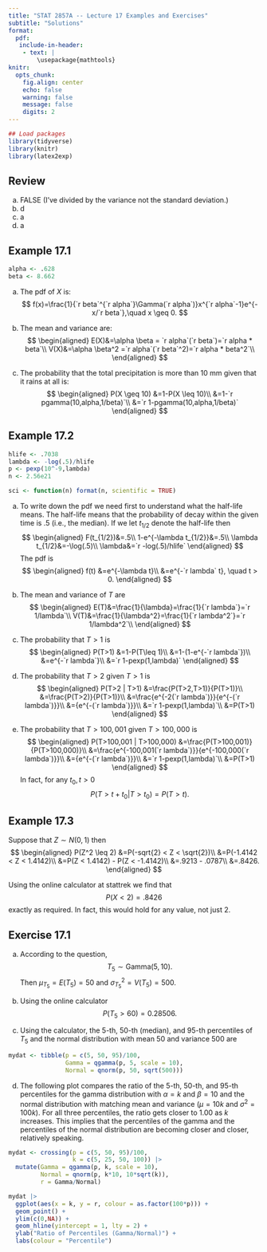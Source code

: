 ```yaml
---
title: "STAT 2857A -- Lecture 17 Examples and Exercises"
subtitle: "Solutions"
format: 
  pdf: 
   include-in-header: 
    - text: |
        \usepackage{mathtools}
knitr: 
  opts_chunk:
    fig.align: center
    echo: false
    warning: false
    message: false
    digits: 2
---
```


```r
## Load packages
library(tidyverse)
library(knitr)
library(latex2exp)
```

## Review

a) FALSE (I've divided by the variance not the standard deviation.)
b) d
c) a
d) a

## Example 17.1

```r
alpha <- .628
beta <- 8.662
```

a) The pdf of $X$ is:
  $$
    f(x)=\frac{1}{`r beta`^{`r alpha`}\Gamma(`r alpha`)}x^{`r alpha`-1}e^{-x/`r beta`},\quad x \geq 0.
  $$

b) The mean and variance are:
$$
\begin{aligned}
    E(X)&=\alpha \beta = `r alpha`(`r beta`)=`r alpha * beta`\\
    V(X)&=\alpha \beta^2 =`r alpha`(`r beta`^2)=`r alpha * beta^2`\\
\end{aligned}
$$
  
c) The probability that the total precipitation is more than 10 mm given that it rains at all is:
$$
\begin{aligned}
    P(X \geq 10)
    &=1-P(X \leq 10)\\
    &=1-`r pgamma(10,alpha,1/beta)`\\
    &=`r 1-pgamma(10,alpha,1/beta)`
\end{aligned}
$$


## Example 17.2
```r
hlife <- .7038
lambda <- -log(.5)/hlife
p <- pexp(10^-9,lambda)
n <- 2.56e21

sci <- function(n) format(n, scientific = TRUE)
```

a) To write down the pdf we need first to understand what the half-life means. The half-life means that the probability of decay within the given time is .5 (i.e., the median). If we let $t_{1/2}$ denote the half-life then
$$
\begin{aligned}
    F(t_{1/2})&=.5\\
    1-e^{-\lambda t_{1/2}}&=.5\\
    \lambda t_{1/2}&=-\log(.5)\\
    \lambda&=`r -log(.5)/hlife`
  \end{aligned}
$$
The pdf is
$$
\begin{aligned}
    f(t)
    &=e^{-\lambda t}\\
    &=e^{-`r lambda` t}, \quad t > 0.
\end{aligned}
$$
  
b) The mean and variance of $T$ are
$$
  \begin{aligned}
    E(T)&=\frac{1}{\lambda}=\frac{1}{`r lambda`}=`r 1/lambda`\\
    V(T)&=\frac{1}{\lambda^2}=\frac{1}{`r lambda^2`}=`r 1/lambda^2`\\
  \end{aligned}
$$

c) The probability that $T>1$ is
$$
  \begin{aligned}
    P(T>1)
    &=1-P(T\leq 1)\\
    &=1-(1-e^{-`r lambda`})\\
    &=e^{-`r lambda`}\\
    &=`r 1-pexp(1,lambda)`
  \end{aligned}
$$
  
d) The probability that $T > 2$ given $T>1$ is
$$
  \begin{aligned}
    P(T>2 | T>1)
    &=\frac{P(T>2,T>1)}{P(T>1)}\\
    &=\frac{P(T>2)}{P(T>1)}\\
    &=\frac{e^{-2(`r lambda`)}}{e^{-(`r lambda`)}}\\
    &={e^{-(`r lambda`)}}\\
    &=`r 1-pexp(1,lambda)`\\
    &=P(T>1)
  \end{aligned}
$$
e) The probability that $T > 100,001$ given $T>100,000$ is
$$
  \begin{aligned}
    P(T>100,001 | T>100,000)
    &=\frac{P(T>100,001)}{P(T>100,000)}\\
    &=\frac{e^{-100,001(`r lambda`)}}{e^{-100,000(`r lambda`)}}\\
    &={e^{-(`r lambda`)}}\\
    &=`r 1-pexp(1,lambda)`\\
    &=P(T>1)
  \end{aligned}
$$
     In fact, for any $t_0,t >0$
$$
    P(T>t+t_0|T>t_0)=P(T>t).
$$

## Example 17.3

Suppose that $Z \sim N(0,1)$ then
$$
\begin{aligned}
  P(Z^2 \leq 2)
  &=P(-sqrt{2} < Z < \sqrt{2})\\
  &=P(-1.4142 < Z < 1.4142)\\
  &=P(Z < 1.4142) - P(Z < -1.4142)\\
  &=.9213 - .0787\\
  &=.8426.
\end{aligned}
$$

Using the online calculator at stattrek we find that
$$
  P(X < 2) = .8426
$$
exactly as required. In fact, this would hold for any value, not just 2. 

## Exercise 17.1

a) According to the question,
$$
T_5 \sim \mbox{Gamma}(5,10).
$$
Then $\mu_{T_5}=E(T_5)=50$ and $\sigma^2_{T_5}=V(T_5)=500$. 

b) Using the online calculator
$$
P(T_5 > 60)=0.28506.
$$

c) Using the calculator, the 5-th, 50-th (median), and 95-th percentiles of $T_5$ and the normal distribution with mean $50$ and variance $500$ are
```r
mydat <- tibble(p = c(5, 50, 95)/100,
                Gamma = qgamma(p, 5, scale = 10),
                Normal = qnorm(p, 50, sqrt(500)))
```

d) The following plot compares the ratio of the 5-th, 50-th, and 95-th percentiles for the gamma distribution with $\alpha = k$ and $\beta = 10$ and the normal distribution with matching mean and variance ($\mu=10k$ and $\sigma^2=100k$). For all three percentiles, the ratio gets closer to 1.00 as $k$ increases. This implies that the percentiles of the gamma and the percentiles of the normal distribution are becoming closer and closer, relatively speaking.
```r
mydat <- crossing(p = c(5, 50, 95)/100,
                  k = c(5, 25, 50, 100)) |> 
  mutate(Gamma = qgamma(p, k, scale = 10),
         Normal = qnorm(p, k*10, 10*sqrt(k)),
         r = Gamma/Normal)

mydat |> 
  ggplot(aes(x = k, y = r, colour = as.factor(100*p))) + 
  geom_point() + 
  ylim(c(0,NA)) + 
  geom_hline(yintercept = 1, lty = 2) +
  ylab("Ratio of Percentiles (Gamma/Normal)") +
  labs(colour = "Percentile")
```
  